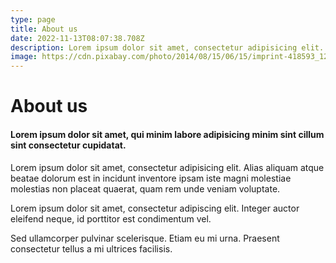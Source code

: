 ```yaml
---
type: page
title: About us
date: 2022-11-13T08:07:38.708Z
description: Lorem ipsum dolor sit amet, consectetur adipisicing elit.
image: https://cdn.pixabay.com/photo/2014/08/15/06/15/imprint-418593_1280.jpg
---
```

# About us
#### Lorem ipsum dolor sit amet, qui minim labore adipisicing minim sint cillum sint consectetur cupidatat.

Lorem ipsum dolor sit amet, consectetur adipisicing elit. Alias aliquam atque beatae dolorum est in incidunt inventore ipsam iste magni molestiae molestias non placeat quaerat, quam rem unde veniam voluptate. 

Lorem ipsum dolor sit amet, consectetur adipiscing elit. Integer auctor eleifend neque, id porttitor est condimentum vel.

Sed ullamcorper pulvinar scelerisque. Etiam eu mi urna. Praesent consectetur tellus a mi ultrices facilisis. 

